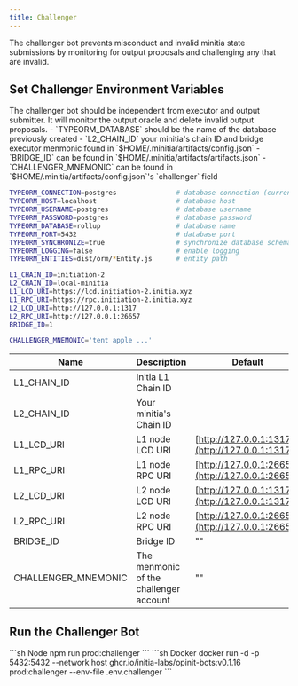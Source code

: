 ```yaml
---
title: Challenger
---
```


The challenger bot prevents misconduct and invalid minitia state submissions by monitoring for output proposals and challenging any that are invalid.

## Set Challenger Environment Variables

<Note>
The challenger bot should be independent from executor and output submitter. It will monitor the output oracle and delete invalid output proposals.
</Note>

<Note>
- `TYPEORM_DATABASE` should be the name of the database previously created
- `L2_CHAIN_ID` your minitia's chain ID and bridge executor menmonic found in `$HOME/.minitia/artifacts/config.json`
- `BRIDGE_ID` can be found in `$HOME/.minitia/artifacts/artifacts.json`
- `CHALLENGER_MNEMONIC` can be found in `$HOME/.minitia/artifacts/config.json`'s `challenger` field
</Note>

```sh .env.challenger
TYPEORM_CONNECTION=postgres               # database connection (currently only support `postgres`)
TYPEORM_HOST=localhost                    # database host
TYPEORM_USERNAME=postgres                 # database username
TYPEORM_PASSWORD=postgres                 # database password
TYPEORM_DATABASE=rollup                   # database name
TYPEORM_PORT=5432                         # database port
TYPEORM_SYNCHRONIZE=true                  # synchronize database schema
TYPEORM_LOGGING=false                     # enable logging
TYPEORM_ENTITIES=dist/orm/*Entity.js      # entity path

L1_CHAIN_ID=initiation-2
L2_CHAIN_ID=local-minitia
L1_LCD_URI=https://lcd.initiation-2.initia.xyz
L1_RPC_URI=https://rpc.initiation-2.initia.xyz
L2_LCD_URI=http://127.0.0.1:1317
L2_RPC_URI=http://127.0.0.1:26657
BRIDGE_ID=1

CHALLENGER_MNEMONIC='tent apple ...'
```

| Name                        | Description                                   | Default                  |
|-----------------------------|-----------------------------------------------|--------------------------|
| L1_CHAIN_ID                 | Initia L1 Chain ID                            |                          |
| L2_CHAIN_ID                 | Your minitia's Chain ID                       |                          |
| L1_LCD_URI                  | L1 node LCD URI                               | [http://127.0.0.1:1317](http://127.0.0.1:1317)   |
| L1_RPC_URI                  | L1 node RPC URI                               | [http://127.0.0.1:26657](http://127.0.0.1:26657) |
| L2_LCD_URI                  | L2 node LCD URI                               | [http://127.0.0.1:1317](http://127.0.0.1:1317)   |
| L2_RPC_URI                  | L2 node RPC URI                               | [http://127.0.0.1:26657](http://127.0.0.1:26657) |
| BRIDGE_ID                   | Bridge ID                                     | ""                       |
| CHALLENGER_MNEMONIC         | The menmonic of the challenger account        | ""                       |

## Run the Challenger Bot

<CodeGroup>
```sh Node
npm run prod:challenger
```
```sh Docker
docker run -d -p 5432:5432 --network host ghcr.io/initia-labs/opinit-bots:v0.1.16 prod:challenger --env-file .env.challenger
```
</CodeGroup>